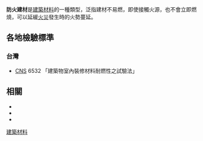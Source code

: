 {{article issues|
{{expand|time=2011-03-06T12:51:18+00:00}}
{{expert|time=2011-03-06T12:51:18+00:00}}
{{unreferenced|time=2011-03-06T12:51:18+00:00}}
}}
'''防火建材'''是[[建築材料|建築材料]]的一種類型，泛指建材不易燃，即使接觸火源，也不會立即燃燒，可以延緩[[火災|火災]]發生時的火勢蔓延。

==各地檢驗標準==
===台灣===
*[[CNS|CNS]] 6532 「建築物室內裝修材料耐燃性之試驗法」

==相關==
*{{tsl|ja|不燃材料|}}
*{{tsl|ja|準不燃材料|}}
*{{tsl|ja|難燃材料|}}

[[Category:建築材料|]]